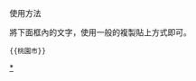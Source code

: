 {{Navbox
|name  = 桃園市
|image = [[File:Emblem of Taoyuan City.svg|130px|桃園市市徽]] 
|title = [[桃園市|<span style="color: #FFFFFF;">桃園市導引</span>]]
|titlestyle = background:{{Navbox Musical artist/color|#174592}};color:#fff;
|groupstyle = background:#0645ad;
| group1 =
| list1  ={{桃園市政府所屬機關}}
| group2 =
| list2  ={{桃園市交通}}
| group3 =
| list3  ={{桃園市工業}}
| group4 =
| list4  ={{桃園市體育}}
| group5 =
| list5  ={{桃園市公路網}}
| group6 =
| list6  ={{桃園市大專院校}}
| group7 =
| list7  ={{桃園市高級中等學校}}
| group8 =
| list8  ={{桃園市國民中學}}
| group9 =
| list9  ={{桃園市古蹟}}
}}<noinclude>
;使用方法
將下面框內的文字，使用一般的複製貼上方式即可。
<pre>{{桃園市}}</pre>

[[Category:桃園市模板|*]]
<noinclude>{{Documentation}}</noinclude>